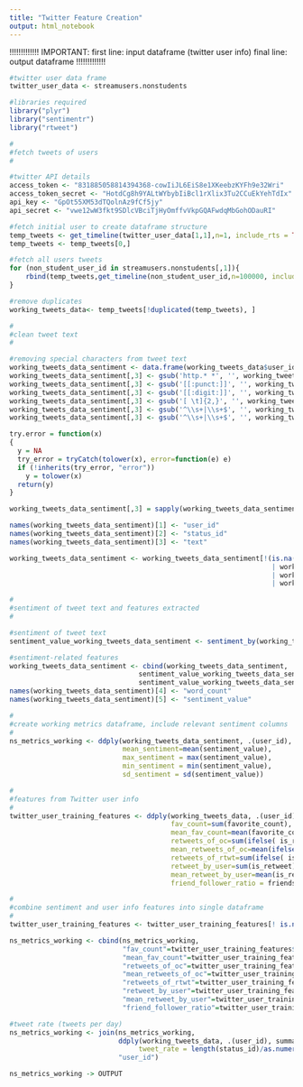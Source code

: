 ---
title: "Twitter Feature Creation"
output: html_notebook
---


!!!!!!!!!!!!!
IMPORTANT:
first line: input dataframe (twitter user info)
final line: output dataframe
!!!!!!!!!!!!!


```{r}
#twitter user data frame
twitter_user_data <- streamusers.nonstudents

#libraries required
library("plyr")
library("sentimentr")
library("rtweet")

```

```{r}
#
#fetch tweets of users
#

#twitter API details
access_token <- "831885058814394368-cowIiJL6EiS8e1XKeebzKYFh9e32Wri"
access_token_secret <- "HotdCg8h9YALtWYbybIiBcl1rXlix3Tu2CCuEkYehTdIx"
api_key <- "GpOt55XM53dTQolnAz9fCf5jy"
api_secret <- "vwe12wW3fkt9SDlcVBciTjHyOmffvVkpGQAFwdqMbGohODauRI"

#fetch initial user to create dataframe structure
temp_tweets <- get_timeline(twitter_user_data[1,1],n=1, include_rts = TRUE, exclude_replies = FALSE)
temp_tweets <- temp_tweets[0,]

#fetch all users tweets
for (non_student_user_id in streamusers.nonstudents[,1]){
    rbind(temp_tweets,get_timeline(non_student_user_id,n=100000, include_rts = TRUE, exclude_replies = FALSE)) -> temp_tweets
}

#remove duplicates
working_tweets_data<- temp_tweets[!duplicated(temp_tweets), ]
```


```{r}
#
#clean tweet text
#

#removing special characters from tweet text
working_tweets_data_sentiment <- data.frame(working_tweets_data$user_id,working_tweets_data$status_id,working_tweets_data$text)
working_tweets_data_sentiment[,3] <- gsub('http.* *', '', working_tweets_data_sentiment[,3])
working_tweets_data_sentiment[,3] <- gsub('[[:punct:]]', '', working_tweets_data_sentiment[,3])
working_tweets_data_sentiment[,3] <- gsub('[[:digit:]]', '', working_tweets_data_sentiment[,3])
working_tweets_data_sentiment[,3] <- gsub('[ \t]{2,}', '', working_tweets_data_sentiment[,3])
working_tweets_data_sentiment[,3] <- gsub('^\\s+|\\s+$', '', working_tweets_data_sentiment[,3])
working_tweets_data_sentiment[,3] <- gsub('^\\s+|\\s+$', '', working_tweets_data_sentiment[,3])

try.error = function(x)
{
  y = NA
  try_error = tryCatch(tolower(x), error=function(e) e)
  if (!inherits(try_error, "error"))
    y = tolower(x)
  return(y)
}

working_tweets_data_sentiment[,3] = sapply(working_tweets_data_sentiment[,3], try.error)

names(working_tweets_data_sentiment)[1] <- "user_id"
names(working_tweets_data_sentiment)[2] <- "status_id"
names(working_tweets_data_sentiment)[3] <- "text"

working_tweets_data_sentiment <- working_tweets_data_sentiment[!(is.na(working_tweets_data_sentiment$text) 
                                                                 | working_tweets_data_sentiment$text=="" 
                                                                 | working_tweets_data_sentiment$text==" " 
                                                                 | working_tweets_data_sentiment$text=="  " ),]

```


```{r}
#
#sentiment of tweet text and features extracted 
#

#sentiment of tweet text
sentiment_value_working_tweets_data_sentiment <- sentiment_by(working_tweets_data_sentiment[,3])

#sentiment-related features
working_tweets_data_sentiment <- cbind(working_tweets_data_sentiment,
                                sentiment_value_working_tweets_data_sentiment$word_count,
                                sentiment_value_working_tweets_data_sentiment$ave_sentiment)
names(working_tweets_data_sentiment)[4] <- "word_count"
names(working_tweets_data_sentiment)[5] <- "sentiment_value"
```


```{r}
#
#create working metrics dataframe, include relevant sentiment columns
#
ns_metrics_working <- ddply(working_tweets_data_sentiment, .(user_id), summarize, 
                            mean_sentiment=mean(sentiment_value), 
                            max_sentiment = max(sentiment_value), 
                            min_sentiment = min(sentiment_value), 
                            sd_sentiment = sd(sentiment_value))
```


```{r}
#
#features from Twitter user info
#
twitter_user_training_features <- ddply(working_tweets_data, .(user_id), summarize, 
                                        fav_count=sum(favorite_count), 
                                        mean_fav_count=mean(favorite_count), 
                                        retweets_of_oc=sum(ifelse( is_retweet == FALSE, retweet_count, 0)), 
                                        mean_retweets_of_oc=mean(ifelse( is_retweet == FALSE, retweet_count, 0)), 
                                        retweets_of_rtwt=sum(ifelse( is_retweet == TRUE, retweet_count, 0)), 
                                        retweet_by_user=sum(is_retweet), 
                                        mean_retweet_by_user=mean(is_retweet),
                                        friend_follower_ratio = friends_count/followers_count)

```


```{r}
#
#combine sentiment and user info features into single dataframe
#
twitter_user_training_features <- twitter_user_training_features[! is.na(twitter_user_training_features$user_id),]

ns_metrics_working <- cbind(ns_metrics_working, 
                            "fav_count"=twitter_user_training_features$fav_count,
                            "mean_fav_count"=twitter_user_training_features$mean_fav_count,
                            "retweets_of_oc"=twitter_user_training_features$retweets_of_oc,
                            "mean_retweets_of_oc"=twitter_user_training_features$mean_retweets_of_oc,
                            "retweets_of_rtwt"=twitter_user_training_features$retweets_of_rtwt,
                            "retweet_by_user"=twitter_user_training_features$retweet_by_user,
                            "mean_retweet_by_user"=twitter_user_training_features$mean_retweet_by_user,
                            "friend_follower_ratio"=twitter_user_training_features$friend_follower_ratio)

#tweet rate (tweets per day)
ns_metrics_working <- join(ns_metrics_working,			
                           ddply(working_tweets_data, .(user_id), summarize, 
                                tweet_rate = length(status_id)/as.numeric(difftime(max(created_at),min(created_at)))),
                           "user_id")
```


```{r}
ns_metrics_working -> OUTPUT
```


